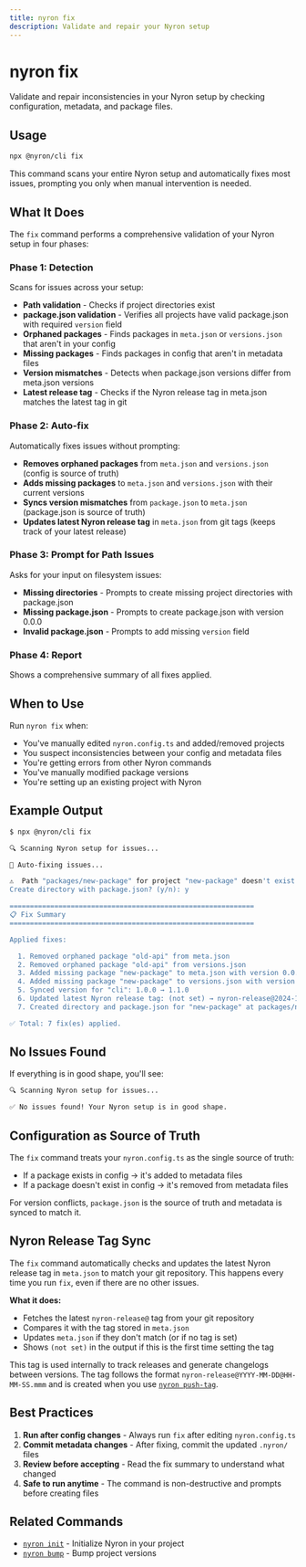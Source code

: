 ```yaml
---
title: nyron fix
description: Validate and repair your Nyron setup
---
```


# nyron fix

Validate and repair inconsistencies in your Nyron setup by checking configuration, metadata, and package files.

## Usage

```bash
npx @nyron/cli fix
```

This command scans your entire Nyron setup and automatically fixes most issues, prompting you only when manual intervention is needed.

## What It Does

The `fix` command performs a comprehensive validation of your Nyron setup in four phases:

### Phase 1: Detection

Scans for issues across your setup:

- **Path validation** - Checks if project directories exist
- **package.json validation** - Verifies all projects have valid package.json with required `version` field
- **Orphaned packages** - Finds packages in `meta.json` or `versions.json` that aren't in your config
- **Missing packages** - Finds packages in config that aren't in metadata files
- **Version mismatches** - Detects when package.json versions differ from meta.json versions
- **Latest release tag** - Checks if the Nyron release tag in meta.json matches the latest tag in git

### Phase 2: Auto-fix

Automatically fixes issues without prompting:

- **Removes orphaned packages** from `meta.json` and `versions.json` (config is source of truth)
- **Adds missing packages** to `meta.json` and `versions.json` with their current versions
- **Syncs version mismatches** from `package.json` to `meta.json` (package.json is source of truth)
- **Updates latest Nyron release tag** in `meta.json` from git tags (keeps track of your latest release)

### Phase 3: Prompt for Path Issues

Asks for your input on filesystem issues:

- **Missing directories** - Prompts to create missing project directories with package.json
- **Missing package.json** - Prompts to create package.json with version 0.0.0
- **Invalid package.json** - Prompts to add missing `version` field

### Phase 4: Report

Shows a comprehensive summary of all fixes applied.

## When to Use

Run `nyron fix` when:

- You've manually edited `nyron.config.ts` and added/removed projects
- You suspect inconsistencies between your config and metadata files
- You're getting errors from other Nyron commands
- You've manually modified package versions
- You're setting up an existing project with Nyron

## Example Output

```bash
$ npx @nyron/cli fix

🔍 Scanning Nyron setup for issues...

🔧 Auto-fixing issues...

⚠️  Path "packages/new-package" for project "new-package" doesn't exist.
Create directory with package.json? (y/n): y

============================================================
📋 Fix Summary
============================================================

Applied fixes:

  1. Removed orphaned package "old-api" from meta.json
  2. Removed orphaned package "old-api" from versions.json
  3. Added missing package "new-package" to meta.json with version 0.0.0
  4. Added missing package "new-package" to versions.json with version 0.0.0
  5. Synced version for "cli": 1.0.0 → 1.1.0
  6. Updated latest Nyron release tag: (not set) → nyron-release@2024-10-13@12-30-45.678
  7. Created directory and package.json for "new-package" at packages/new-package

✅ Total: 7 fix(es) applied.
```

## No Issues Found

If everything is in good shape, you'll see:

```bash
🔍 Scanning Nyron setup for issues...

✅ No issues found! Your Nyron setup is in good shape.
```

## Configuration as Source of Truth

The `fix` command treats your `nyron.config.ts` as the single source of truth:

- If a package exists in config → it's added to metadata files
- If a package doesn't exist in config → it's removed from metadata files

For version conflicts, `package.json` is the source of truth and metadata is synced to match it.

## Nyron Release Tag Sync

The `fix` command automatically checks and updates the latest Nyron release tag in `meta.json` to match your git repository. This happens every time you run `fix`, even if there are no other issues.

**What it does:**
- Fetches the latest `nyron-release@` tag from your git repository
- Compares it with the tag stored in `meta.json`
- Updates `meta.json` if they don't match (or if no tag is set)
- Shows `(not set)` in the output if this is the first time setting the tag

This tag is used internally to track releases and generate changelogs between versions. The tag follows the format `nyron-release@YYYY-MM-DD@HH-MM-SS.mmm` and is created when you use [`nyron push-tag`](/docs/commands/push-tag).

## Best Practices

1. **Run after config changes** - Always run `fix` after editing `nyron.config.ts`
2. **Commit metadata changes** - After fixing, commit the updated `.nyron/` files
3. **Review before accepting** - Read the fix summary to understand what changed
4. **Safe to run anytime** - The command is non-destructive and prompts before creating files

## Related Commands

- [`nyron init`](/docs/commands/init) - Initialize Nyron in your project
- [`nyron bump`](/docs/commands/bump) - Bump project versions


